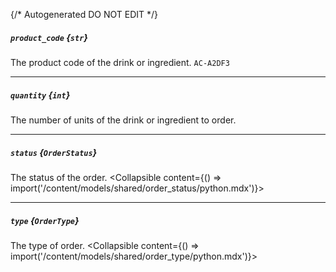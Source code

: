 {/* Autogenerated DO NOT EDIT  */}

##### `product_code` *{`str`}*
The product code of the drink or ingredient.
`AC-A2DF3`

---
##### `quantity` *{`int`}*
The number of units of the drink or ingredient to order.

---
##### `status` *{`OrderStatus`}*
The status of the order.
<Collapsible content={() => import('/content/models/shared/order_status/python.mdx')}>
</Collapsible>

---
##### `type` *{`OrderType`}*
The type of order.
<Collapsible content={() => import('/content/models/shared/order_type/python.mdx')}>
</Collapsible>

